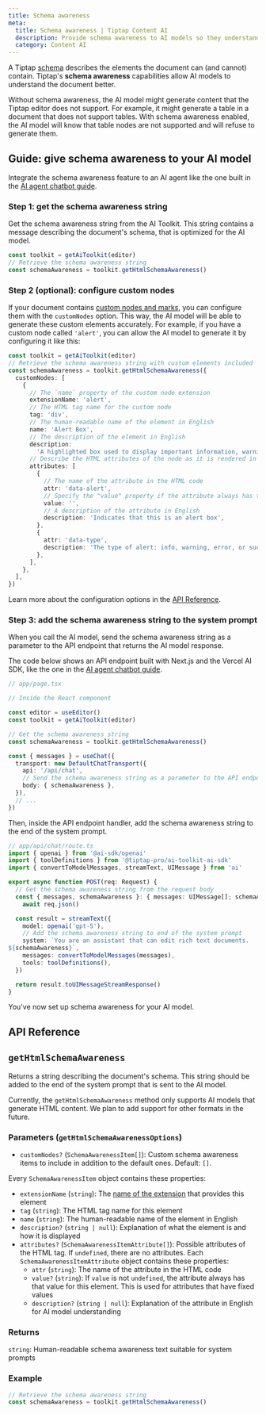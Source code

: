 ```yaml
---
title: Schema awareness
meta:
  title: Schema awareness | Tiptap Content AI
  description: Provide schema awareness to AI models so they understand nodes, marks, and attributes.
  category: Content AI
---
```



A Tiptap [schema](/editor/core-concepts/schema) describes the elements the document can (and cannot) contain. Tiptap's **schema awareness** capabilities allow AI models to understand the document better.

<Callout title="Why schema awareness?" variant="default">
  Without schema awareness, the AI model might generate content that the Tiptap editor does not
  support. For example, it might generate a table in a document that does not support tables. With
  schema awareness enabled, the AI model will know that table nodes are not supported and will
  refuse to generate them.
</Callout>

## Guide: give schema awareness to your AI model

Integrate the schema awareness feature to an AI agent like the one built in the [AI agent chatbot guide](/content-ai/capabilities/ai-toolkit/guides/ai-agent-chatbot).

### Step 1: get the schema awareness string

Get the schema awareness string from the AI Toolkit. This string contains a message describing the document's schema, that is optimized for the AI model.

```ts
const toolkit = getAiToolkit(editor)
// Retrieve the schema awareness string
const schemaAwareness = toolkit.getHtmlSchemaAwareness()
```

### Step 2 (optional): configure custom nodes

If your document contains [custom nodes and marks](/editor/extensions/custom-extensions), you can configure them with the `customNodes` option. This way, the AI model will be able to generate these custom elements accurately. For example, if you have a custom node called `'alert'`, you can allow the AI model to generate it by configuring it like this:

```ts
const toolkit = getAiToolkit(editor)
// Retrieve the schema awareness string with custom elements included
const schemaAwareness = toolkit.getHtmlSchemaAwareness({
  customNodes: [
    {
      // The `name` property of the custom node extension
      extensionName: 'alert',
      // The HTML tag name for the custom node
      tag: 'div',
      // The human-readable name of the element in English
      name: 'Alert Box',
      // The description of the element in English
      description:
        'A highlighted box used to display important information, warnings, or tips to the user',
      // Describe the HTML attributes of the node as it is rendered in HTML
      attributes: [
        {
          // The name of the attribute in the HTML code
          attr: 'data-alert',
          // Specify the "value" property if the attribute always has that value
          value: '',
          // A description of the attribute in English
          description: 'Indicates that this is an alert box',
        },
        {
          attr: 'data-type',
          description: 'The type of alert: info, warning, error, or success',
        },
      ],
    },
  ],
})
```

Learn more about the configuration options in the [API Reference](#gethtmlschemaawareness).

### Step 3: add the schema awareness string to the system prompt

When you call the AI model, send the schema awareness string as a parameter to the API endpoint that returns the AI model response.

The code below shows an API endpoint built with Next.js and the Vercel AI SDK, like the one in the [AI agent chatbot guide](/content-ai/capabilities/ai-toolkit/guides/ai-agent-chatbot).

```ts
// app/page.tsx

// Inside the React component

const editor = useEditor()
const toolkit = getAiToolkit(editor)

// Get the schema awareness string
const schemaAwareness = toolkit.getHtmlSchemaAwareness()

const { messages } = useChat({
  transport: new DefaultChatTransport({
    api: '/api/chat',
    // Send the schema awareness string as a parameter to the API endpoint
    body: { schemaAwareness },
  }),
  // ...
})
```

Then, inside the API endpoint handler, add the schema awareness string to the end of the system prompt.

```ts
// app/api/chat/route.ts
import { openai } from '@ai-sdk/openai'
import { toolDefinitions } from '@tiptap-pro/ai-toolkit-ai-sdk'
import { convertToModelMessages, streamText, UIMessage } from 'ai'

export async function POST(req: Request) {
  // Get the schema awareness string from the request body
  const { messages, schemaAwareness }: { messages: UIMessage[]; schemaAwareness: string } =
    await req.json()

  const result = streamText({
    model: openai('gpt-5'),
    // Add the schema awareness string to end of the system prompt
    system: `You are an assistant that can edit rich text documents.
${schemaAwareness}`,
    messages: convertToModelMessages(messages),
    tools: toolDefinitions(),
  })

  return result.toUIMessageStreamResponse()
}
```

You've now set up schema awareness for your AI model.

## API Reference

## `getHtmlSchemaAwareness`

Returns a string describing the document's schema. This string should be added to the end of the system prompt that is sent to the AI model.

Currently, the `getHtmlSchemaAwareness` method only supports AI models that generate HTML content. We plan to add support for other formats in the future.

### Parameters (`getHtmlSchemaAwarenessOptions`)

- `customNodes?` (`SchemaAwarenessItem[]`): Custom schema awareness items to include in addition to the default ones. Default: `[]`.

Every `SchemaAwarenessItem` object contains these properties:

- `extensionName` (`string`): The [name of the extension](/editor/extensions/custom-extensions/create-new/extension#name) that provides this element
- `tag` (`string`): The HTML tag name for this element
- `name` (`string`): The human-readable name of the element in English
- `description?` (`string | null`): Explanation of what the element is and how it is displayed
- `attributes?` (`SchemaAwarenessItemAttribute[]`): Possible attributes of the HTML tag. If `undefined`, there are no attributes. Each `SchemaAwarenessItemAttribute` object contains these properties:
  - `attr` (`string`): The name of the attribute in the HTML code
  - `value?` (`string`): If `value` is not `undefined`, the attribute always has that value for this element. This is used for attributes that have fixed values
  - `description?` (`string | null`): Explanation of the attribute in English for AI model understanding

### Returns

`string`: Human-readable schema awareness text suitable for system prompts

### Example

```ts
// Retrieve the schema awareness string
const schemaAwareness = toolkit.getHtmlSchemaAwareness()
```
